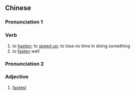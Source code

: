 {{also|上紧}}
==Chinese==
{{zh-forms|s=上紧}}

===Pronunciation 1===
{{zh-pron
|m=shàngjǐn
|c=soeng5 gan2
|cat=v
}}

===Verb===
{{zh-verb}}

# to [[hasten]]; to [[speed up]]; to lose no time in doing something
# to [[fasten]] well

===Pronunciation 2===
{{zh-pron
|mn=qz,tw,xm:siōng-kín/xm,zz:siāng-kín
|cat=a
}}

===Adjective===
{{zh-adj}}

# {{lb|zh|Min Nan}} [[fastest]]